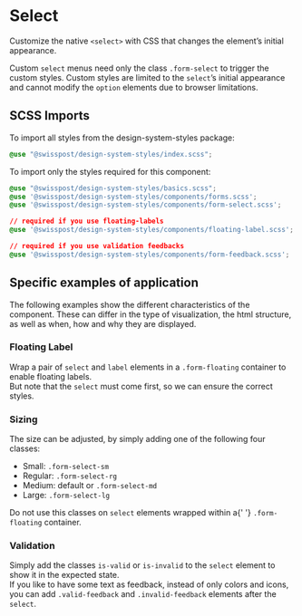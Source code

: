 
<Meta title="Components/Select" />

# Select

<p class="lead">
  Customize the native <code>&lt;select&gt;</code> with CSS that changes the element’s initial
  appearance.
</p>

Custom `select` menus need only the class `.form-select` to trigger the custom styles. Custom styles are limited to the `select`’s initial appearance and cannot modify the `option` elements due to browser limitations.

<Canvas>
  <Story id="components-select--default" />
</Canvas>
<ArgsTable story="^" />

## SCSS Imports

To import all styles from the design-system-styles package:

```css dark
@use "@swisspost/design-system-styles/index.scss";
```

To import only the styles required for this component:

```css dark
@use "@swisspost/design-system-styles/basics.scss";
@use '@swisspost/design-system-styles/components/forms.scss';
@use '@swisspost/design-system-styles/components/form-select.scss';

// required if you use floating-labels
@use '@swisspost/design-system-styles/components/floating-label.scss';

// required if you use validation feedbacks
@use '@swisspost/design-system-styles/components/form-feedback.scss';
```

## Specific examples of application

The following examples show the different characteristics of the component. These can differ in the type of visualization, the html structure, as well as when, how and why they are displayed.

### Floating Label

Wrap a pair of `select` and `label` elements in a `.form-floating` container to enable floating labels.<br/>
But note that the `select` must come first, so we can ensure the correct styles.

<Canvas>
  <Story id="components-select--floating-label" />
</Canvas>

### Sizing

The size can be adjusted, by simply adding one of the following four classes:

- Small: `.form-select-sm`
- Regular: `.form-select-rg`
- Medium: default or `.form-select-md`
- Large: `.form-select-lg`

<div class="alert alert-info alert-md">
  Do not use this classes on <code>select</code> elements wrapped within a{' '}
  <code>.form-floating</code> container.
</div>

<Canvas>
  <Story id="components-select--size" />
</Canvas>

### Validation

Simply add the classes `is-valid` or `is-invalid` to the `select` element to show it in the expected state.<br/>
If you like to have some text as feedback, instead of only colors and icons, you can add `.valid-feedback` and `.invalid-feedback` elements after the `select`.

<Canvas>
  <Story id="components-select--validation" />
</Canvas>
